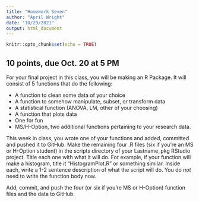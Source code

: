 ```yaml
---
title: "Homework Seven"
author: "April Wright"
date: "10/29/2021"
output: html_document
---
```


```r
knitr::opts_chunk$set(echo = TRUE)
```


## 10 points, due Oct. 20 at 5 PM

For your final project in this class, you will be making an R Package. It will consist of 5 functions that do the following:

+ A function to clean some data of your choice
+ A function to somehow manipulate, subset, or transform data
+ A statistical function (ANOVA, LM, other of your choosing)
+ A function that plots data
+ One for fun
+ MS/H-Option, two additional functions pertaining to your research data.

This week in class, you wrote one of your functions and added, committed and pushed it to GitHub. 
Make  the remaining four .R files (six if you're an MS or H-Option student) in the scripts directory of your Lastname_pkg RStudio project. Title each one with what it will do. For example, if your function will make a histogram, title it "HistogramPlot.R" or something similar. Inside each, write a 1-2 sentence description of what the script will do. You do *not* need to write the function body now.

Add, commit, and push the four (or six if you're MS or H-Option) function files and the data to GitHub.


